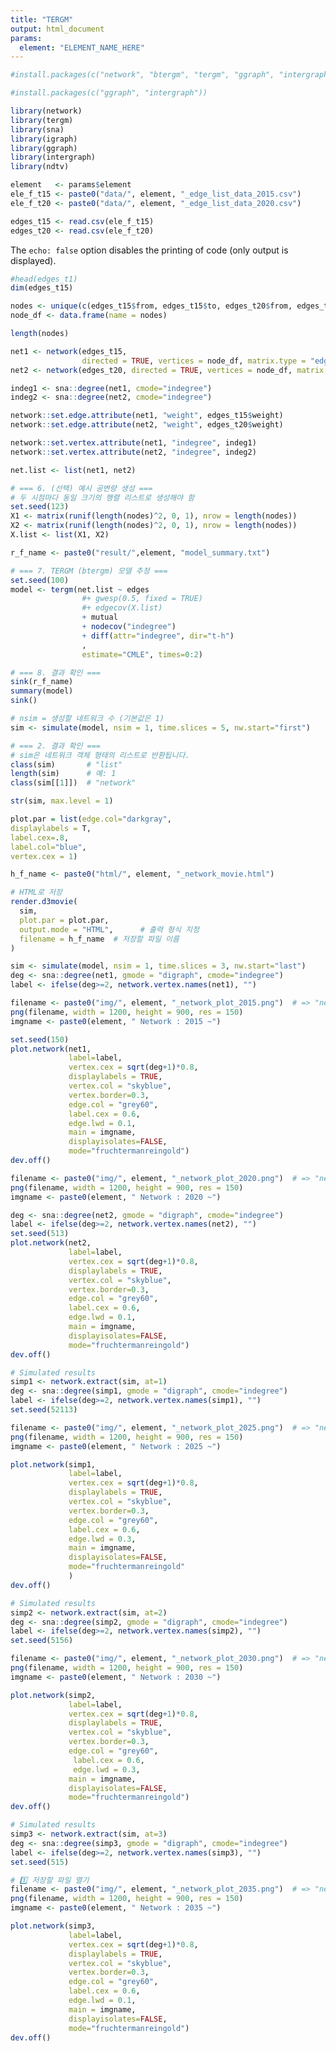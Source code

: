 ```yaml
---
title: "TERGM"
output: html_document
params: 
  element: "ELEMENT_NAME_HERE"
---
```



```r
#install.packages(c("network", "btergm", "tergm", "ggraph", "intergraph"))
```


```r
#install.packages(c("ggraph", "intergraph"))
```

```r
library(network)
library(tergm)
library(sna)
library(igraph)
library(ggraph)
library(intergraph)
library(ndtv)
```

```r
element   <- params$element
ele_f_t15 <- paste0("data/", element, "_edge_list_data_2015.csv")
ele_f_t20 <- paste0("data/", element, "_edge_list_data_2020.csv")

edges_t15 <- read.csv(ele_f_t15)
edges_t20 <- read.csv(ele_f_t20)
```

The `echo: false` option disables the printing of code (only output is displayed).

```r
#head(edges_t1)
dim(edges_t15)  
```

```r
nodes <- unique(c(edges_t15$from, edges_t15$to, edges_t20$from, edges_t20$to))
node_df <- data.frame(name = nodes)
```

```r
length(nodes)
```

```r
net1 <- network(edges_t15, 
                directed = TRUE, vertices = node_df, matrix.type = "edgelist")
net2 <- network(edges_t20, directed = TRUE, vertices = node_df, matrix.type = "edgelist")

indeg1 <- sna::degree(net1, cmode="indegree")
indeg2 <- sna::degree(net2, cmode="indegree")

network::set.edge.attribute(net1, "weight", edges_t15$weight)
network::set.edge.attribute(net2, "weight", edges_t20$weight)

network::set.vertex.attribute(net1, "indegree", indeg1)
network::set.vertex.attribute(net2, "indegree", indeg2)
```

```r
net.list <- list(net1, net2)
```


```r
# === 6. (선택) 예시 공변량 생성 ===
# 두 시점마다 동일 크기의 행렬 리스트로 생성해야 함
set.seed(123)
X1 <- matrix(runif(length(nodes)^2, 0, 1), nrow = length(nodes))
X2 <- matrix(runif(length(nodes)^2, 0, 1), nrow = length(nodes))
X.list <- list(X1, X2)

r_f_name <- paste0("result/",element, "model_summary.txt")

# === 7. TERGM (btergm) 모델 추정 ===
set.seed(100)
model <- tergm(net.list ~ edges 
                #+ gwesp(0.5, fixed = TRUE) 
                #+ edgecov(X.list)
                + mutual
                + nodecov("indegree")
                + diff(attr="indegree", dir="t-h")
                , 
                estimate="CMLE", times=0:2)

# === 8. 결과 확인 ===
sink(r_f_name)  
summary(model)  
sink()          

```

```r
# nsim = 생성할 네트워크 수 (기본값은 1)
sim <- simulate(model, nsim = 1, time.slices = 5, nw.start="first")

# === 2. 결과 확인 ===
# sim은 네트워크 객체 형태의 리스트로 반환됩니다.
class(sim)       # "list"
length(sim)      # 예: 1
class(sim[[1]])  # "network"

```
```r
str(sim, max.level = 1)
```

```r
plot.par = list(edge.col="darkgray",
displaylabels = T,
label.cex=.8,
label.col="blue",
vertex.cex = 1)

h_f_name <- paste0("html/", element, "_network_movie.html")

# HTML로 저장
render.d3movie(
  sim,
  plot.par = plot.par,
  output.mode = "HTML",      # 출력 형식 지정
  filename = h_f_name  # 저장할 파일 이름
)

```


```r
sim <- simulate(model, nsim = 1, time.slices = 3, nw.start="last")
deg <- sna::degree(net1, gmode = "digraph", cmode="indegree")
label <- ifelse(deg>=2, network.vertex.names(net1), "")

filename <- paste0("img/", element, "_network_plot_2015.png")  # => "network_plot_2050.png"
png(filename, width = 1200, height = 900, res = 150)
imgname <- paste0(element, " Network : 2015 ~")

set.seed(150)
plot.network(net1,
             label=label,
             vertex.cex = sqrt(deg+1)*0.8,
             displaylabels = TRUE,
             vertex.col = "skyblue",
             vertex.border=0.3,
             edge.col = "grey60",
             label.cex = 0.6,
             edge.lwd = 0.1,
             main = imgname,
             displayisolates=FALSE,
             mode="fruchtermanreingold")
dev.off()
```



```r

filename <- paste0("img/", element, "_network_plot_2020.png")  # => "network_plot_2050.png"
png(filename, width = 1200, height = 900, res = 150)
imgname <- paste0(element, " Network : 2020 ~")

deg <- sna::degree(net2, gmode = "digraph", cmode="indegree")
label <- ifelse(deg>=2, network.vertex.names(net2), "")
set.seed(513)
plot.network(net2,
             label=label,
             vertex.cex = sqrt(deg+1)*0.8,
             displaylabels = TRUE,
             vertex.col = "skyblue",
             vertex.border=0.3,
             edge.col = "grey60",
             label.cex = 0.6,
             edge.lwd = 0.1,
             main = imgname,
             displayisolates=FALSE,
             mode="fruchtermanreingold")
dev.off()
```



```r
# Simulated results
simp1 <- network.extract(sim, at=1)
deg <- sna::degree(simp1, gmode = "digraph", cmode="indegree")
label <- ifelse(deg>=2, network.vertex.names(simp1), "")
set.seed(52113)

filename <- paste0("img/", element, "_network_plot_2025.png")  # => "network_plot_2050.png"
png(filename, width = 1200, height = 900, res = 150)
imgname <- paste0(element, " Network : 2025 ~")

plot.network(simp1,
             label=label,
             vertex.cex = sqrt(deg+1)*0.8,
             displaylabels = TRUE,
             vertex.col = "skyblue",
             vertex.border=0.3,
             edge.col = "grey60",
             label.cex = 0.6,
             edge.lwd = 0.3,
             main = imgname,
             displayisolates=FALSE,
             mode="fruchtermanreingold"
             )
dev.off()
```

```r
# Simulated results
simp2 <- network.extract(sim, at=2)
deg <- sna::degree(simp2, gmode = "digraph", cmode="indegree")
label <- ifelse(deg>=2, network.vertex.names(simp2), "")
set.seed(5156)

filename <- paste0("img/", element, "_network_plot_2030.png")  # => "network_plot_2050.png"
png(filename, width = 1200, height = 900, res = 150)
imgname <- paste0(element, " Network : 2030 ~")

plot.network(simp2,
             label=label,
             vertex.cex = sqrt(deg+1)*0.8,
             displaylabels = TRUE,
             vertex.col = "skyblue",
             vertex.border=0.3,
             edge.col = "grey60",
              label.cex = 0.6,
              edge.lwd = 0.3,
             main = imgname,
             displayisolates=FALSE,
             mode="fruchtermanreingold")
dev.off()
```


```r
# Simulated results
simp3 <- network.extract(sim, at=3)
deg <- sna::degree(simp3, gmode = "digraph", cmode="indegree")
label <- ifelse(deg>=2, network.vertex.names(simp3), "")
set.seed(515)

# 1️⃣ 저장할 파일 열기
filename <- paste0("img/", element, "_network_plot_2035.png")  # => "network_plot_2050.png"
png(filename, width = 1200, height = 900, res = 150)
imgname <- paste0(element, " Network : 2035 ~")

plot.network(simp3,
             label=label,
             vertex.cex = sqrt(deg+1)*0.8,
             displaylabels = TRUE,
             vertex.col = "skyblue",
             vertex.border=0.3,
             edge.col = "grey60",
             label.cex = 0.6,
             edge.lwd = 0.1,
             main = imgname,
             displayisolates=FALSE,
             mode="fruchtermanreingold")
dev.off()

```



